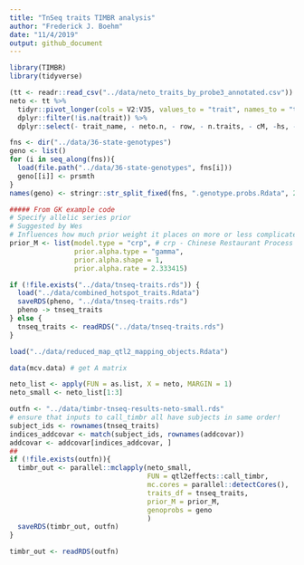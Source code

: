 ```yaml
---
title: "TnSeq traits TIMBR analysis"
author: "Frederick J. Boehm"
date: "11/4/2019"
output: github_document
---
```


```r
library(TIMBR)
library(tidyverse)
```

```r
(tt <- readr::read_csv("../data/neto_traits_by_probe3_annotated.csv"))
neto <- tt %>%
  tidyr::pivot_longer(cols = V2:V35, values_to = "trait", names_to = "trait_name") %>%
  dplyr::filter(!is.na(trait)) %>%
  dplyr::select(- trait_name, - neto.n, - row, - n.traits, - cM, -hs, - chr)
```

```r
fns <- dir("../data/36-state-genotypes")
geno <- list()
for (i in seq_along(fns)){
  load(file.path("../data/36-state-genotypes", fns[i]))
  geno[[i]] <- prsmth
}
names(geno) <- stringr::str_split_fixed(fns, ".genotype.probs.Rdata", 2)[, 1]
```

```r
##### From GK example code
# Specify allelic series prior
# Suggested by Wes
# Influences how much prior weight it places on more or less complicated allelic series
prior_M <- list(model.type = "crp", # crp - Chinese Restaurant Process
                prior.alpha.type = "gamma",
                prior.alpha.shape = 1,
                prior.alpha.rate = 2.333415)
```

```r
if (!file.exists("../data/tnseq-traits.rds")) {
  load("../data/combined_hotspot_traits.Rdata")
  saveRDS(pheno, "../data/tnseq-traits.rds")
  pheno -> tnseq_traits
} else {
  tnseq_traits <- readRDS("../data/tnseq-traits.rds")
}
```


```r
load("../data/reduced_map_qtl2_mapping_objects.Rdata")
```


```r
data(mcv.data) # get A matrix
```

```r
neto_list <- apply(FUN = as.list, X = neto, MARGIN = 1)
neto_small <- neto_list[1:3]
```


```r
outfn <- "../data/timbr-tnseq-results-neto-small.rds"
# ensure that inputs to call_timbr all have subjects in same order!
subject_ids <- rownames(tnseq_traits)
indices_addcovar <- match(subject_ids, rownames(addcovar))
addcovar <- addcovar[indices_addcovar, ]
##
if (!file.exists(outfn)){
  timbr_out <- parallel::mclapply(neto_small, 
                                  FUN = qtl2effects::call_timbr, 
                                  mc.cores = parallel::detectCores(),
                                  traits_df = tnseq_traits,
                                  prior_M = prior_M, 
                                  genoprobs = geno
                                  )
  saveRDS(timbr_out, outfn)
}
```

```r
timbr_out <- readRDS(outfn)
```

